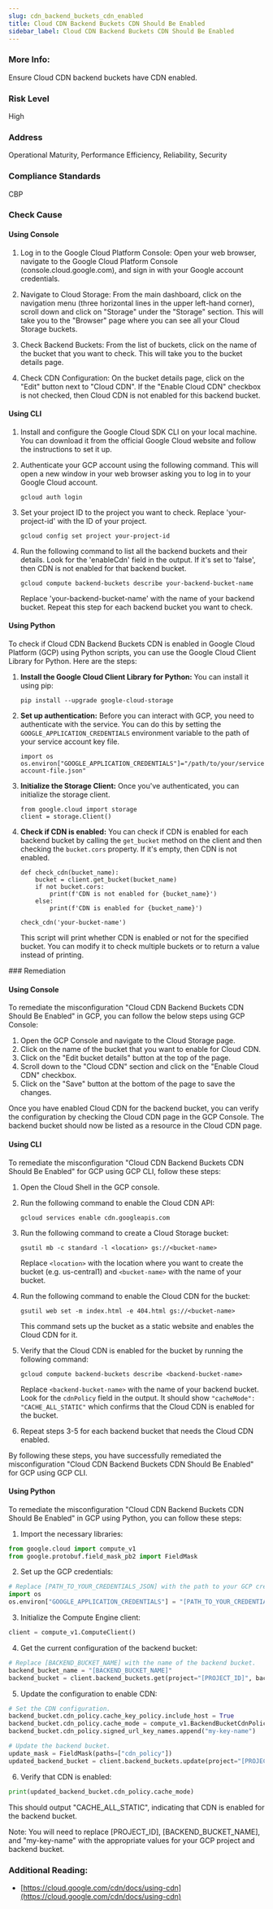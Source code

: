 ```yaml
---
slug: cdn_backend_buckets_cdn_enabled
title: Cloud CDN Backend Buckets CDN Should Be Enabled
sidebar_label: Cloud CDN Backend Buckets CDN Should Be Enabled
---
```


### More Info:

Ensure Cloud CDN backend buckets have CDN enabled.

### Risk Level

High

### Address

Operational Maturity, Performance Efficiency, Reliability, Security

### Compliance Standards

CBP



<Tabs><Tab title='Cause'>
### Check Cause

#### Using Console

1. Log in to the Google Cloud Platform Console: Open your web browser, navigate to the Google Cloud Platform Console (console.cloud.google.com), and sign in with your Google account credentials.

2. Navigate to Cloud Storage: From the main dashboard, click on the navigation menu (three horizontal lines in the upper left-hand corner), scroll down and click on "Storage" under the "Storage" section. This will take you to the "Browser" page where you can see all your Cloud Storage buckets.

3. Check Backend Buckets: From the list of buckets, click on the name of the bucket that you want to check. This will take you to the bucket details page. 

4. Check CDN Configuration: On the bucket details page, click on the "Edit" button next to "Cloud CDN". If the "Enable Cloud CDN" checkbox is not checked, then Cloud CDN is not enabled for this backend bucket.

#### Using CLI

1. Install and configure the Google Cloud SDK CLI on your local machine. You can download it from the official Google Cloud website and follow the instructions to set it up.

2. Authenticate your GCP account using the following command. This will open a new window in your web browser asking you to log in to your Google Cloud account.
   ```
   gcloud auth login
   ```

3. Set your project ID to the project you want to check. Replace 'your-project-id' with the ID of your project.
   ```
   gcloud config set project your-project-id
   ```

4. Run the following command to list all the backend buckets and their details. Look for the 'enableCdn' field in the output. If it's set to 'false', then CDN is not enabled for that backend bucket.
   ```
   gcloud compute backend-buckets describe your-backend-bucket-name
   ```
   Replace 'your-backend-bucket-name' with the name of your backend bucket. Repeat this step for each backend bucket you want to check.

#### Using Python

To check if Cloud CDN Backend Buckets CDN is enabled in Google Cloud Platform (GCP) using Python scripts, you can use the Google Cloud Client Library for Python. Here are the steps:

1. **Install the Google Cloud Client Library for Python:**
   You can install it using pip:
   ```
   pip install --upgrade google-cloud-storage
   ```
2. **Set up authentication:**
   Before you can interact with GCP, you need to authenticate with the service. You can do this by setting the `GOOGLE_APPLICATION_CREDENTIALS` environment variable to the path of your service account key file.
   ```
   import os
   os.environ["GOOGLE_APPLICATION_CREDENTIALS"]="/path/to/your/service-account-file.json"
   ```
3. **Initialize the Storage Client:**
   Once you've authenticated, you can initialize the storage client.
   ```
   from google.cloud import storage
   client = storage.Client()
   ```
4. **Check if CDN is enabled:**
   You can check if CDN is enabled for each backend bucket by calling the `get_bucket` method on the client and then checking the `bucket.cors` property. If it's empty, then CDN is not enabled.
   ```
   def check_cdn(bucket_name):
       bucket = client.get_bucket(bucket_name)
       if not bucket.cors:
           print(f'CDN is not enabled for {bucket_name}')
       else:
           print(f'CDN is enabled for {bucket_name}')

   check_cdn('your-bucket-name')
   ```
   This script will print whether CDN is enabled or not for the specified bucket. You can modify it to check multiple buckets or to return a value instead of printing.

</Tab>


<Tab title='Remediation'>
### Remediation

#### Using Console

To remediate the misconfiguration "Cloud CDN Backend Buckets CDN Should Be Enabled" in GCP, you can follow the below steps using GCP Console:

1. Open the GCP Console and navigate to the Cloud Storage page.
2. Click on the name of the bucket that you want to enable for Cloud CDN.
3. Click on the "Edit bucket details" button at the top of the page.
4. Scroll down to the "Cloud CDN" section and click on the "Enable Cloud CDN" checkbox.
5. Click on the "Save" button at the bottom of the page to save the changes.

Once you have enabled Cloud CDN for the backend bucket, you can verify the configuration by checking the Cloud CDN page in the GCP Console. The backend bucket should now be listed as a resource in the Cloud CDN page.

#### Using CLI

To remediate the misconfiguration "Cloud CDN Backend Buckets CDN Should Be Enabled" for GCP using GCP CLI, follow these steps:

1. Open the Cloud Shell in the GCP console.
2. Run the following command to enable the Cloud CDN API:

   ```
   gcloud services enable cdn.googleapis.com
   ```

3. Run the following command to create a Cloud Storage bucket:

   ```
   gsutil mb -c standard -l <location> gs://<bucket-name>
   ```
   Replace `<location>` with the location where you want to create the bucket (e.g. us-central1) and `<bucket-name>` with the name of your bucket.

4. Run the following command to enable the Cloud CDN for the bucket:

   ```
   gsutil web set -m index.html -e 404.html gs://<bucket-name>
   ```

   This command sets up the bucket as a static website and enables the Cloud CDN for it.

5. Verify that the Cloud CDN is enabled for the bucket by running the following command:

   ```
   gcloud compute backend-buckets describe <backend-bucket-name>
   ```

   Replace `<backend-bucket-name>` with the name of your backend bucket. Look for the `cdnPolicy` field in the output. It should show `"cacheMode": "CACHE_ALL_STATIC"` which confirms that the Cloud CDN is enabled for the bucket.

6. Repeat steps 3-5 for each backend bucket that needs the Cloud CDN enabled.

By following these steps, you have successfully remediated the misconfiguration "Cloud CDN Backend Buckets CDN Should Be Enabled" for GCP using GCP CLI.

#### Using Python

To remediate the misconfiguration "Cloud CDN Backend Buckets CDN Should Be Enabled" in GCP using Python, you can follow these steps:

1. Import the necessary libraries:

```python
from google.cloud import compute_v1
from google.protobuf.field_mask_pb2 import FieldMask
```

2. Set up the GCP credentials:

```python
# Replace [PATH_TO_YOUR_CREDENTIALS_JSON] with the path to your GCP credentials JSON file.
import os
os.environ["GOOGLE_APPLICATION_CREDENTIALS"] = "[PATH_TO_YOUR_CREDENTIALS_JSON]"
```

3. Initialize the Compute Engine client:

```python
client = compute_v1.ComputeClient()
```

4. Get the current configuration of the backend bucket:

```python
# Replace [BACKEND_BUCKET_NAME] with the name of the backend bucket.
backend_bucket_name = "[BACKEND_BUCKET_NAME]"
backend_bucket = client.backend_buckets.get(project="[PROJECT_ID]", backend_bucket=backend_bucket_name)
```

5. Update the configuration to enable CDN:

```python
# Set the CDN configuration.
backend_bucket.cdn_policy.cache_key_policy.include_host = True
backend_bucket.cdn_policy.cache_mode = compute_v1.BackendBucketCdnPolicy.CacheMode.CACHE_ALL_STATIC
backend_bucket.cdn_policy.signed_url_key_names.append("my-key-name")

# Update the backend bucket.
update_mask = FieldMask(paths=["cdn_policy"])
updated_backend_bucket = client.backend_buckets.update(project="[PROJECT_ID]", backend_bucket=backend_bucket_name, backend_bucket_resource=backend_bucket, update_mask=update_mask)
```

6. Verify that CDN is enabled:

```python
print(updated_backend_bucket.cdn_policy.cache_mode)
```

This should output "CACHE_ALL_STATIC", indicating that CDN is enabled for the backend bucket.

Note: You will need to replace [PROJECT_ID], [BACKEND_BUCKET_NAME], and "my-key-name" with the appropriate values for your GCP project and backend bucket.


### Additional Reading:

- [https://cloud.google.com/cdn/docs/using-cdn](https://cloud.google.com/cdn/docs/using-cdn) 


</Tab>
</Tabs>